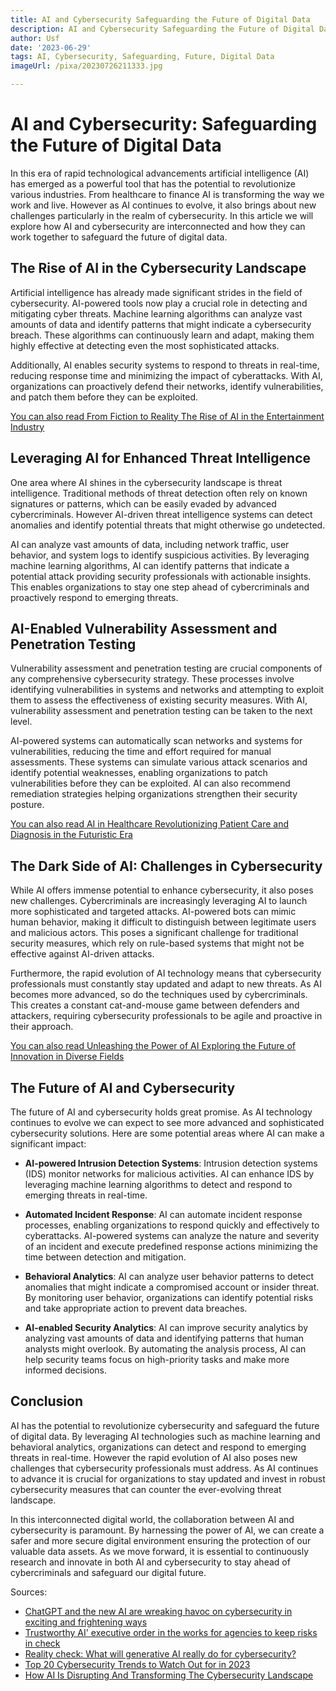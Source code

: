 ```yaml
---
title: AI and Cybersecurity Safeguarding the Future of Digital Data
description: AI and Cybersecurity Safeguarding the Future of Digital Data
author: Usf
date: '2023-06-29'
tags: AI, Cybersecurity, Safeguarding, Future, Digital Data
imageUrl: /pixa/20230726211333.jpg

---
```

# AI and Cybersecurity:  Safeguarding the Future of Digital Data

In  this era of rapid technological  advancements artificial intelligence (AI) has emerged as a powerful tool that has the potential to revolutionize various industries.  From healthcare to finance AI is  transforming the way we work and live. However as AI continues to evolve,  it also  brings about new challenges particularly in the realm  of cybersecurity. In this  article we will explore how AI and cybersecurity are interconnected and how they  can work together to safeguard the future  of digital  data.

## The Rise of AI in the Cybersecurity Landscape

Artificial intelligence  has already made significant strides in the  field of cybersecurity. AI-powered tools now play a crucial role in detecting and mitigating cyber threats.  Machine learning algorithms can analyze vast amounts of data  and identify patterns that might indicate a cybersecurity breach. These algorithms can continuously learn and  adapt, making them highly effective at detecting even the most sophisticated attacks.

Additionally, AI enables security systems to respond to threats in real-time, reducing response time and minimizing the  impact of cyberattacks.  With AI, organizations can proactively defend their networks, identify vulnerabilities, and patch them before they can be exploited.

[You can also  read From Fiction to Reality The Rise of  AI in the Entertainment Industry](From%20Fiction%20to%20Reality%20The%20Rise%20of%20AI%20in%20the%20Entertainment%20Industry)


## Leveraging AI for Enhanced Threat Intelligence

One area where AI shines in the cybersecurity landscape  is threat intelligence. Traditional methods of threat detection often  rely  on known signatures or patterns, which can be easily evaded  by advanced cybercriminals. However AI-driven threat intelligence systems can detect anomalies and identify potential threats that might otherwise  go undetected.

AI can analyze vast amounts of data, including network traffic,  user behavior, and  system logs to identify suspicious activities. By leveraging  machine learning algorithms, AI can identify patterns that indicate a potential attack providing security professionals with actionable insights.  This enables organizations to stay one step ahead of cybercriminals and proactively respond to emerging threats.

## AI-Enabled Vulnerability Assessment and Penetration Testing

Vulnerability assessment and penetration testing are crucial components of any comprehensive cybersecurity strategy. These  processes involve identifying vulnerabilities in systems and networks  and attempting to exploit them to assess the effectiveness of existing security  measures. With AI, vulnerability assessment and penetration testing can be taken to the next level.

AI-powered systems can automatically scan networks and systems for vulnerabilities, reducing the time  and effort  required  for manual assessments. These systems can simulate various attack scenarios and identify potential weaknesses, enabling organizations to patch  vulnerabilities before they can be exploited. AI can also recommend  remediation  strategies helping organizations strengthen their  security posture.

[You can also read AI in Healthcare Revolutionizing Patient Care and Diagnosis in the Futuristic Era](AI%20in%20Healthcare%20Revolutionizing%20Patient%20Care%20and%20Diagnosis%20in%20the%20Futuristic%20Era)


## The Dark Side of AI: Challenges in Cybersecurity

While AI offers  immense  potential to enhance cybersecurity,  it also  poses  new challenges. Cybercriminals are increasingly leveraging AI to launch more sophisticated and targeted attacks. AI-powered bots can mimic human behavior, making it  difficult to distinguish between legitimate users and malicious actors. This poses a significant challenge for traditional security measures, which rely on rule-based systems that might not be effective against AI-driven attacks.

Furthermore,  the rapid evolution of AI technology means that cybersecurity professionals must constantly stay  updated and adapt to new threats. As AI becomes more advanced, so do the techniques used by cybercriminals. This creates a  constant  cat-and-mouse game between defenders and attackers, requiring cybersecurity professionals  to be agile and proactive  in  their  approach.

[You can also  read Unleashing the Power of AI Exploring the Future of Innovation in Diverse Fields](Unleashing%20the%20Power%20of%20AI%20Exploring%20the%20Future%20of%20Innovation%20in%20Diverse%20Fields)


## The Future  of AI and Cybersecurity

The future of  AI and cybersecurity  holds great promise.  As  AI technology continues to evolve we can expect to see more advanced and sophisticated cybersecurity solutions. Here are some potential areas where AI  can make a significant impact:

- **AI-powered Intrusion Detection Systems**: Intrusion detection  systems (IDS) monitor networks for malicious activities. AI can enhance IDS by leveraging machine  learning algorithms  to detect and respond to emerging threats in real-time.

- **Automated Incident Response**: AI can automate incident response processes, enabling organizations  to respond quickly and effectively to cyberattacks. AI-powered systems can analyze the nature and severity of an incident and execute predefined response actions minimizing the time between detection and mitigation.

- **Behavioral Analytics**: AI can analyze user behavior patterns to detect anomalies that might indicate a compromised account or insider  threat. By monitoring user behavior, organizations can identify potential risks and take appropriate action  to prevent data breaches.

- **AI-enabled  Security Analytics**: AI  can improve security analytics  by analyzing vast amounts of data  and identifying patterns that human analysts might overlook. By automating the analysis  process, AI can  help security teams focus on high-priority tasks and  make more informed decisions.

## Conclusion

AI  has the  potential  to revolutionize  cybersecurity and safeguard the future  of digital data. By leveraging AI technologies  such as machine learning and behavioral analytics, organizations can detect and respond to emerging threats in real-time. However the rapid evolution of  AI also poses new challenges that cybersecurity professionals must  address. As AI continues to advance  it is crucial for organizations to stay updated and invest in robust cybersecurity measures that can counter the ever-evolving threat landscape.

In this interconnected digital world, the collaboration between AI and cybersecurity is paramount. By  harnessing the power of AI, we can  create a safer and more secure digital environment ensuring the protection of our valuable  data assets.  As we move forward, it is essential to continuously research and innovate in both AI and  cybersecurity to stay ahead of cybercriminals and safeguard our  digital future.

Sources:
- [ChatGPT and the new AI are  wreaking havoc  on cybersecurity in exciting and frightening ways](https://www.zdnet.com/article/chatgpt-and-the-new-ai-are-wreaking-havoc-on-cybersecurity/)
- [Trustworthy AI' executive order in the works for agencies to keep risks in check](https://federalnewsnetwork.com/artificial-intelligence/2023/07/trustworthy-ai-executive-order-in-the-works-for-agencies-to-keep-risks-in-check/)
- [Reality check:  What will generative AI really do  for cybersecurity?](https://cyberscoop.com/generative-ai-chatbots-cybersecurity/)
- [Top 20 Cybersecurity Trends to Watch  Out for  in 2023](https://www.simplilearn.com/top-cybersecurity-trends-article)
- [How AI Is Disrupting And  Transforming The Cybersecurity Landscape](https://www.forbes.com/sites/forbestechcouncil/2023/03/15/how-ai-is-disrupting-and-transforming-the-cybersecurity-landscape/?sh=4b8c24dd4683)
